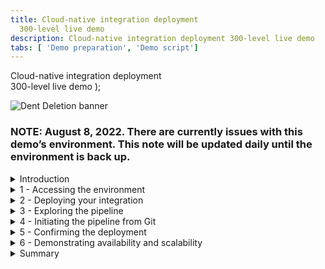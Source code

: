 ```yaml
---
title: Cloud-native integration deployment
  300-level live demo
description: Cloud-native integration deployment 300-level live demo
tabs: [ 'Demo preparation', 'Demo script']
---
```


  <span>
      Cloud-native integration deployment <br/> 300-level live demo
  </span> );

![Dent Deletion banner](./images/cloud-native-integration-300-script-banner.jpg)

### **NOTE**: August 8, 2022. There are currently issues with this demo’s environment. This note will be updated daily until the environment is back up.

<span id="top"></span>

<details>

<summary>Introduction</summary>

<br/>

In this demonstration we will automate deploying a complex integration solution using a pipeline. This enables faster, more frequent delivery of changes into production and improves deployment confidence. We will also see how container-based platforms enable operational consistency and automation, simplifying administration of an environment.

<br/>

Our scenario features an insurance quote aggregator gathering insurance quotes from multiple companies and providing a combined list to insurance sellers via an API. This involves multiple integration styles, including application integration, API management, and messaging. Our goal is automated deployment and operations.

<br/>

We will begin with a simple deployment of a single integration that retrieves a quote from an insurer. Later, we will explore a more complex solution, with multiple integration capabilities that we want to deploy together - including integration flows, queues, and managed APIs.

<br/>

(Demo intro slides <a href="https://ibm.box.com/s/kmoa1cbo6voft1s8rfc3x44k1cjz4q6e" target="_blank" rel="noreferrer">here</a>)

<br/>

(Printer-ready PDF of demo script <a href="./300-Integration Cloud-native integration deployment.pdf" target="_blank" rel="noreferrer">here</a>)

<br/>

**[Go to top](#top)**

</details>

<details>

<summary>1 - Accessing the environment</summary>


| **1.1** | **Log into Cloud Pak for Integration** |
| :--- | :--- |
| **Narration** | Let’s see IBM Cloud Pak for Integration in action. &nbsp; &nbsp; &nbsp; &nbsp; &nbsp; &nbsp; &nbsp; &nbsp; &nbsp; &nbsp; &nbsp; &nbsp; &nbsp; &nbsp; &nbsp; &nbsp; &nbsp; &nbsp; &nbsp; &nbsp; &nbsp; &nbsp; &nbsp; &nbsp; &nbsp; &nbsp; &nbsp; &nbsp; &nbsp; &nbsp; &nbsp; &nbsp; &nbsp; &nbsp; &nbsp; &nbsp; &nbsp; &nbsp; &nbsp; &nbsp; &nbsp; &nbsp; &nbsp; &nbsp; &nbsp; &nbsp; &nbsp; &nbsp; &nbsp; &nbsp; &nbsp; &nbsp; &nbsp; &nbsp; &nbsp; &nbsp; &nbsp; &nbsp; &nbsp; &nbsp; &nbsp; &nbsp; &nbsp; &nbsp; &nbsp; &nbsp; &nbsp; &nbsp; &nbsp; &nbsp; &nbsp; &nbsp; &nbsp; &nbsp; &nbsp; &nbsp; &nbsp; &nbsp; &nbsp; &nbsp; &nbsp; &nbsp; &nbsp; &nbsp; &nbsp; &nbsp; &nbsp; &nbsp; &nbsp; &nbsp; &nbsp; &nbsp; &nbsp; &nbsp; &nbsp; &nbsp; &nbsp; &nbsp; &nbsp; &nbsp; &nbsp; &nbsp; &nbsp; &nbsp; &nbsp; |
| **Action** 1.1.1 | Open Cloud Pak for Integration using the URL saved from demo preparation step 2.9 and click **IBM provided credentials (admin only)**.&nbsp; &nbsp; &nbsp; &nbsp; &nbsp; &nbsp; &nbsp; &nbsp; &nbsp; &nbsp; &nbsp; &nbsp; &nbsp; &nbsp; &nbsp; &nbsp; &nbsp; &nbsp; &nbsp; &nbsp; &nbsp; &nbsp; &nbsp; &nbsp; &nbsp; &nbsp; &nbsp; &nbsp; &nbsp; &nbsp; &nbsp; &nbsp; &nbsp; &nbsp; &nbsp; &nbsp; &nbsp; &nbsp; &nbsp; &nbsp; &nbsp; &nbsp; &nbsp; &nbsp; &nbsp; &nbsp; &nbsp; &nbsp; &nbsp; &nbsp; &nbsp; &nbsp; &nbsp; &nbsp; &nbsp; &nbsp; &nbsp; &nbsp; &nbsp; &nbsp; &nbsp; &nbsp; &nbsp; <br/><br/><img src="./images/dent-deletion-1-1-1.png" width="800" /> |
| **Narration** | Let's log into Cloud Pak for Integration on IBM Cloud. &nbsp; &nbsp; &nbsp; &nbsp; &nbsp; &nbsp; &nbsp; &nbsp; &nbsp; &nbsp; &nbsp; &nbsp; &nbsp; &nbsp; &nbsp; &nbsp; &nbsp; &nbsp; &nbsp; &nbsp; &nbsp; &nbsp; &nbsp; &nbsp; &nbsp; &nbsp; &nbsp; &nbsp; &nbsp; &nbsp; &nbsp; &nbsp; &nbsp; &nbsp; &nbsp; &nbsp; &nbsp; &nbsp; &nbsp; &nbsp; &nbsp; &nbsp; &nbsp; &nbsp; &nbsp; &nbsp; &nbsp; &nbsp; &nbsp; &nbsp; &nbsp; &nbsp; &nbsp; &nbsp; &nbsp; &nbsp; &nbsp; &nbsp; &nbsp; &nbsp; &nbsp; &nbsp; &nbsp; |
| **Action** 1.1.2 | **Log in** using the **Username** **"admin"** and the 32-character **Password** that was created in demo preparation step 2.5. &nbsp; &nbsp; &nbsp; &nbsp; &nbsp; &nbsp; &nbsp; &nbsp; &nbsp; &nbsp; &nbsp; &nbsp; &nbsp; &nbsp; &nbsp; &nbsp; &nbsp; &nbsp; &nbsp; &nbsp; &nbsp; &nbsp; &nbsp; &nbsp; &nbsp; &nbsp; &nbsp; &nbsp; &nbsp; &nbsp; &nbsp; &nbsp; &nbsp; &nbsp; &nbsp; &nbsp; &nbsp; &nbsp; &nbsp; &nbsp; &nbsp; &nbsp; <br/><br/><img src="./images/dent-deletion-1-1-2.png" width="800" /> |

| **1.2** | **View the Cloud Pak for Integration home screen** |
| :--- | :--- |
| **Narration** | This is the IBM Cloud Pak for Integration home screen, which shows all the capabilities of the pak in one place. Specialized integration capabilities for API management, application integration, messaging, and more, are built on top of powerful automation services.<br/><br/> Let’s see the integration capabilities available. |
| **Action** &nbsp; 1.2.1 | From the **Home Page**, open the top left menu (1) and then click **Integration instances** (2) under **Administration**.<br/><br/><img src="./images/image1.2.1.png" width="800" /> |

| **1.3** | **Access integration capabilities** |
| :--- | :--- |
| **Narration** | You are able to use a a single-user interface to access all the integration capabilities your team needs, including API management, application integration, enterprise messaging, events, and high-speed transfer. To automate customer interactions in this demo, we will use App Connect for application integration, API Connect for API management, and the Message Queue for Enterprise Messaging.<br/><br/>Let’s open our App Connect dashboard. |
| **Action** &nbsp; 1.3.1 | Show the **Integration instances** page, then click **ace-dashboard-demo** in the **Integration dashboard** row. <br/><br/><img src="./images/image1.3.1.png" width="800" /><br/> |

**[Go to top](#top)**

</details>

<details>

<summary>2 - Deploying your integration </summary>

<br/>

| **2.1** | **Create an integration server** |
| :--- | :--- |
| **Narration** | We’ll create an integration server for our new integration deployment. Each integration server is deployed in a separate container. &nbsp; &nbsp; &nbsp; &nbsp; &nbsp; &nbsp; &nbsp; &nbsp; &nbsp; &nbsp; &nbsp; &nbsp; &nbsp; &nbsp; &nbsp; &nbsp; &nbsp; &nbsp; &nbsp; &nbsp; &nbsp; &nbsp; &nbsp; &nbsp; &nbsp; &nbsp; &nbsp; &nbsp; &nbsp; &nbsp; &nbsp; &nbsp; &nbsp; &nbsp; &nbsp; &nbsp; &nbsp; &nbsp; &nbsp; &nbsp; &nbsp; &nbsp; &nbsp; &nbsp; &nbsp; &nbsp; &nbsp; &nbsp; &nbsp; &nbsp; &nbsp; &nbsp; &nbsp; &nbsp; &nbsp; &nbsp; &nbsp; &nbsp; &nbsp; &nbsp; &nbsp; &nbsp; &nbsp; &nbsp; &nbsp; &nbsp; &nbsp; &nbsp; &nbsp; &nbsp; &nbsp; &nbsp; &nbsp; &nbsp; &nbsp; &nbsp; &nbsp; &nbsp; &nbsp; &nbsp; &nbsp; &nbsp; &nbsp; &nbsp; |
| **Action** &nbsp; 2.1.1 | Click **Create a server**.<br/><br/><img src="./images/dent-deletion-2-1-1.png" width="800" /> |

| **2.2** | **Import the BAR file** |
| :--- | :--- |
| **Narration** | We're now going to deploy an integration that we've already created in the App Connect toolkit. We simply drag and drop it into the console straight from the file system. If we’ve loaded the BAR (broker archive) file before, it will be available from an internal asset repository. |
| **Action** &nbsp; 2.2.1 | Select **Quick start integration** (1). Click **Next** (2). &nbsp; &nbsp; &nbsp; &nbsp; &nbsp; &nbsp; &nbsp; &nbsp; &nbsp; &nbsp; &nbsp; &nbsp; &nbsp; <br/><br/><img src="./images/dent-deletion-2-2-1.png" width="800" /> |
| **Action** &nbsp; 2.2.2 | Upload the **HTTPEchoApp.bar** BAR file (1) that you downloaded during demo preparation. Click **Next** (2). <br/><br/><img src="./images/dent-deletion-2-2-2.png" width="800" /> |

| **2.3** | **Configure your integration server** |
| :--- | :--- |
| **Narration** | We are then asked if we would like to apply any specific configuration information to this particular deployment, such as user credentials or certificates that are required to integrate to a particular backend system.<br/><br/>This might include credentials to the downstream insurance quotation engine. These are held within Kubernetes in standard mechanisms known as ConfigMaps and Secrets, with visibilility limited to those with correct permissions to view, upload and change credentials. <br/><br/>This is particularly important in integration scenarios - such as our insurance quote aggregator example - which have credentials enabling access to multiple third-party insurers. Those systems may provide access to sensitive personal data. The insurers may be charging the insurance quote aggregator for access to their API, or conversely, providing commission on quotes. Misuse of the credentials could have all manner of undesired effects. |
| **Action** &nbsp; 2.3.1 | Click **Next**.<br/><br/><img src="./images/dent-deletion-2-3-1.png" width="800" /> |
| **Narration** | We need to fill in a form to populate a file used during deployment. The file has the details about how your integration will be deployed and operated. We can decide the version of the runtime that we want the integration to run against, and that is specific to this particular integration. Another integration might be running against a different version that it was tested against. <br/><br/>This is also where we decide how many replicas of the integration container we want. In a traditional installation, all integrations would inherit the same characteristics of the high availability pair of the centralised servers. In our scenario, our customers might be particularly sensitive to outages, so we might decide to minimize the availabiltiy impact of any runtime failures by increasing the number of container replicas to 3, or 5, or 7.<br/><br/>We could also change the amount of memory assigned to the container if we knew the data model for the insurance quotation was particularly large and therefore memory intensive. |
| **Action** &nbsp; 2.3.2 | Name the integration server **simple-echo-app** (1). Change the **Replicas** number to **3** (2). Open the **YAML editor** (3).<br/><br/><img src="./images/dent-deletion-2-3-2.png" width="800" /> |
| **Narration** | This form is just a graphical way of editing the YAML formatted deployment properties file. You can see it's updating that text file, and setting the number of replicas to "3". This file is known as the “custom resource definition” for the integration. It's used to instantiate this integration using command line tools, or by calling one of the OpenShift APIs, or from a pipeline - as we will do later in this demonstration. |
| **Action** &nbsp; 2.3.3 | Open the **Common settings** tab. <br/><br/><img src="./images/dent-deletion-2-3-3.png" width="800" /> |

| **2.4** | **Explore server creation** |
| :--- | :--- |
| **Narration** | Let's create that server. |
| **Action** &nbsp; 2.4.1 | Click **Create**. <br/><br/><img src="./images/dent-deletion-2-4-1.png" width="800" /> |
| **Narration** | We can see a new server appear, but it hasn't started up yet. Behind the scenes, Kubernetes has received all the instructions it needs to start up – what image to download, how much CPU and memory to provide, and other parameters. It’s also been asked to create three replicas of the server and load balance between them. |
| **Action** &nbsp; 2.4.2 | Explore the server creation dashboard. <br/><br/><img src="./images/dent-deletion-2-4-2.png" width="800" /> |
| **Narration** | Let's take a quick look at what Kubernetes is doing based on our instructions. There is a set of three pods starting up, which house the containers that integrate with our insurer. Those could have been created from a normal Kubernetes command line, using the same custom resource definition file, or (as we’ll see later,) by a pipeline that calls the Kubernetes APIs.<br/><br/>It's easy to transition from a manual deployment to creating a scripted, automated deployment using this interface. |
| **Action** &nbsp; 2.4.3 | Open the OpenShift Web console by clicking your cluster URL and then clicking Openshift web console. On the left menu, select **Workloads**, then **Pods** (1). Select the **cp4i** project (2). Show the simple-echo-app pods creation (3). <br/><br/><img src="./images/dent-deletion-2-4-3.png" width="800" /> |
| **Narration** | The App Connect Dashboard displays the integration up and running with three replicas. Kubernetes manages high availability implicitly and will ensure there are always three. If one of the replicas fail, Kubernetes will reinstate a new one in its place. |
| **Action** &nbsp; 2.4.4 | Return to the App Connect Dashboard page. Click **simple-echo-app server**. <br/><br/><img src="./images/dent-deletion-2-4-4.png" width="800" /> |
| **Action** &nbsp; 2.4.5 | Open the **HTTPEcho** Application. <br/><br/><img src="./images/dent-deletion-2-4-5.png" width="800" /> |
| **Action** &nbsp; 2.4.6 | Open the **Echo** Message flow. <br/><br/><img src="./images/dent-deletion-2-4-6.png" width="800" /> |
| **Action** &nbsp; 2.4.7 | Explore the **Echo properties** page. <br/><br/><img src="./images/dent-deletion-2-4-7.png" width="800" /> |

<br/>

**[Go to top](#top)**

</details>

<details>

<summary>3 - Exploring the pipeline </summary>

<br/>

| **3.1** | **Explore the pipeline** |
| :--- | :--- |
| **Narration** | The insurance quote aggregator wants quotes from three different companies. This will require integration flows, queues, and managed APIs capabilities. Here are all the requirements to consider:<br/><br/>- Each insurance company has its own way of exposing their quotation system, so we have to build integration flows in App Connect to help us request those quotes and pull back the answers in a form we can use.<br/><br/>- The API needs to be responsive, handling as many quotations as possible, as quickly as possible. <br/><br/>- These integrations and queuing capabilities need to scale independently, but deploy as a single solution. Deploying in a fine-grained way using containers means independent updating and scaling. They can deploy the complete solution in a consistent way through one CI/CD pipeline.<br/><br/> - The insurance companies want to make integration data available via an API so insurance partners can build this into their systems. If they can expose those APIs through an API management system, it will be easier for partners to onboard themselves to use the APIs, and potentially monetize them.<br/><br/>We're going to use the Kubernetes native Tekton pipeline capability that comes as part of OpenShift to deploy our integration solution. Here on my machine I forked and cloned a GitHub project with the pipeline. Let's execute a script to create the pipeline in my OpenShift environment. <br/><br/>Let's open the OpenShift console to check the pipeline that we created in the cp4i project. |
| **Action** &nbsp; 3.1.1 | In the OpenShift Web console, open **Pipelines**, then **Pipelines**. <br/><br/><img src="./images/dent-deletion-3-2-1.png" width="800" /> |
| **Action** &nbsp; 3.1.2 | Filter by **cp4i project**. <br/><br/><img src="./images/dent-deletion-3-2-2.png" width="800" /> |
| **Action** &nbsp; 3.1.3 | Click to open **test-apic-pipeline**. <br/><br/><img src="./images/dent-deletion-3-2-3.png" width="800" /> |
| **Narration** | The details on this interface show that we specified a pipeline with multiple tasks that build multiple integration images and a queue manager, and also configure some API exposure. The pipeline then deploys these to a test environment, and upon successful completion of tests, deploys into the main environment. |
| **Action** &nbsp; 3.1.4 | Explore **test-apic-pipeline**. <br/><br/><img src="./images/dent-deletion-3-2-4.png" width="800" /> |

<br/>

**[Go to top](#top)**

</details>

<details>

<summary>4 - Initiating the pipeline from Git </summary>

<br/>

| **4.1** | **Configure the webhook** |
| :--- | :--- |
| **Narration** | Source code is stored in a source code repository – in this case Git. We're going to set up a webhook on Git which will trigger our Tekton pipeline whenever we make a commit to the code. <br/><br/> Integration code is not the only trigger for a build. It could also initiate via a change to an MQ configuration, or a change to the definition of an API.<br/><br/>Furthermore, there are other things that we could, indeed should, store in Git. The custom resource definitions define the environment, so on some level they are “infrastructure as code”. A change to those could trigger a pipeline too. This is the starting point for what is called GitOps, where operators never actually connect directly to the platform, but instead make configuration changes in the implicitly audited source code repository, following the exact same process as developers.<br/><br/>Our insurance quote aggregator now has even greater confidence in the consistency of what is in production, as the code repository contains absolutely everything required to re-create it. If something happens in production, the code repository shows exactly what changes were recently made, whether infrastructure of integration code. Our aggregator could also easily build an exact replica of the whole solution to safely diagnose the problem. <br/><br/>Perhaps one of the most attractive features of this approach is that there is a complete configuration to roll back to a previous version. Imagine how much more comfortable you would be deploying a new business feature, if you knew you could get back to your previous state, rapidly, and with precision.<br/><br/>Here in the webhook page, we just need to input our webhook URL and define the content type as JSON. Our webhook will "fire" immediately we create it. |
| **Action** &nbsp; 4.1.1 | Open the GitHub project you forked during Demo preparation and click **Settings**.<br/><br/><img src="./images/dent-deletion-4-1-1.png" width="800" /> |
| **Action** &nbsp; 4.1.2 | Click **Webhooks**. <br/><br/><img src="./images/dent-deletion-4-1-2.png" width="800" /> |
| **Action** &nbsp; 4.1.3 | Click **Add webhook**. <br/><br/><img src="./images/dent-deletion-4-1-3.png" width="800" /> |
| **Action** &nbsp; 4.1.4 | Use the **Webhook route** URL from demo preparation step 8.3 in Payload URL (1). Change the content type to **application/json** (2). Click **Add webhook** (3).<br/><br/><img src="./images/dent-deletion-4-1-4.png" width="800" /> |

| **4.2** | **Check the pipeline run** |
| :--- | :--- |
| **Narration** | Let's check our pipeline. Tekton is well suited to deploy cloud-native solutions, and is itself a cloud-native application. It runs on the Kubernetes platform in containers, and directly leverages the rapid deployment and scalability of containers to run pipelines. |
| **Action** &nbsp; 4.2.1 | In the OpenShift web console, click  **Pipelines**, then the **Pipeline Runs** tab. <br/><br/><img src="./images/dent-deletion-4-2-1.png" width="800" /> |
| **Narration** | We can see our pipeline has been started, and we have a high-level view of its progress. |
| **Action** &nbsp; 4.2.2 | Click the link to see the **pipeline diagram**. <br/><br/><img src="./images/dent-deletion-4-2-2.png" width="800" /> |
| **Narration** | You can see a nice visualization of the pipeline doing its work all the way through to the testing tasks in the diagram. <br/><br/>The pipeline diagram shows our progress through the build, test, and then deployment to two different environments. We can see it has been initiated, and the builds of the various images are taking place. The arrow indicates the current build progress. |
| **Action** &nbsp; 4.2.3 | Display the pipeline diagram page. <br/><br/><img src="./images/dent-deletion-4-2-3.png" width="800" /> |

<br/>

**[Go to top](#top)**

</details>

<details>

<summary>5 - Confirming the deployment </summary>

<br/>

| **5.1** | **Check the App Connect deployment** |
|:--- |:--- |
| **Narration** | Kubernetes is building a brand new topology on the fly. It is unique to this integration solution, ensuring queues, integrations and managed APIs are all able to connect to one another. Furthermore, it is then creating replicas for availability and performance, and implementing the load balancing across them.<br/><br/>For our insurance quote aggregator, this means that this integration solution is completely independent of all their other integrations. They can re-build the whole thing at will, scale it up or down, or refresh the underlying runtimes with new fix paks with no fear that they might disrupt some other part of their business.<br/><br/>Recall that part of the pipeline introduced a set of tests that had to be passed before the solution could be deployed to a second environment. Let’s consider what those tests might be doing.<br/><br/>For our integration brokerage scenario, for example, we can imagine just how complex the testing could be. We might be setting up stubs to make calls against in the background. We might be bringing performance test capabilities to push load into the system. Then we need to tear all of that down before we then go onto the next step of finally evaluating the test results and then deciding whether to push into the target environment. This is one of the real beauties of the elastic nature of container environments. Test environments can be created on demand, and torn down once their purpose has expired.<br/><br/>After only a short while we will see that the integration servers for our solutions are started, but what about the rest of our insurance integration solution? |
| **Action** &nbsp; 5.1.1 | Return to the **App Connect Dashboard server window** from earlier in the demo. <br/><br/><img src="./images/dent-deletion-5-1-1.png" width="800" /> |
| **Action** &nbsp; 5.1.2 | Show the **ddd-dev-ace servers**. If you don't see them, refresh the page.<br/><br/><img src="./images/dent-deletion-5-1-2.png" width="800" /> |

| **5.2** | **Check the queue deployment in MQ Explorer** |
| :--- | :--- |
| **Narration** | Navigating to the messaging capability, we can see that new queue managers have been created with the appropriate queues. These will allow the aggregating integration to initiate all the quotation requests to the insurers in parallel. |
| **Action** &nbsp; 5.2.1 | Open **Menu** (1). Select **Run** (2), then **Messaging** (3). <br/><br/><img src="./images/dent-deletion-5-2-1.png" width="800" /> |
| **Action** &nbsp; 5.2.2 | Show the **mq-dd-qm-dev** server. <br/><br/><img src="./images/dent-deletion-5-2-2.png" width="800" /> |

| **5.3** | **Check the API deployment** |
| :--- | :--- |
| **Narration** | Navigating to API management portal, we can see the APIs have been deployed into the appropriate products.<br/><br/>Potential partners who want to use the insurance quote aggregator's new aggregation API will be able to come to the portal and self-subscribe to use it.<br/><br/>It’s worth noting that as we navigated between different underlying components we remained in the same user interface, logged in as the same user, and we saw a consistent look and feel to the way each of the components was administered. Furthermore, the navigation and administration capabilities are all governable by a common role-based access control mechanism inherited from the underlying OpenShift platform. |
| **Action** &nbsp; 5.3.1 | Open **Menu** (1). Click **Run** (2), then **APIs** (3). <br/><br/><img src="./images/dent-deletion-5-3-1.png" width="800" /> |
| **Action** &nbsp; 5.3.2 | Select **Common Services User Registry**.<br/><br/><img src="./images/dent-deletion-5-3-2.png" width="800" /> |
| **Action** &nbsp; 5.3.3 | Check that you are using **main-demo** organization (1). If not, click **Organization** combobox and select the other organization available (2).<br/><br/><img src="./images/dent-deletion-5-3-3.png" width="800" /> |
| **Action** &nbsp; 5.3.4 | Click **Develop APIs and products**.<br/><br/><img src="./images/dent-deletion-5-3-4.png" width="800" /> |

<br/>

**[Go to top](#top)**

</details>

<details>

<summary>6 - Demonstrating availability and scalability </summary>

<br/>

| **6.1** | **Scale up the replicas** |
| :--- | :--- |
| **Narration** | Let’s imagine that our new insurance quote aggregator API is much more popular than we expected. We may want to scale up the number of replicas of the integration server to handle the load.<br/><br/>For simplicity, we will edit the custom resource definition directly through the UI so we can quickly see the scaling taking place. However, note that in a real scenario we would probably now do this in the source code repository and let the GitOps pipeline bring the change into production.<br/><br/>We will change the number of replicas, increasing it from three to four. That provides "future state” requirements and the underlying Kubernetes infrastructure will now do all the operational work needed to get it to that new state. No infrastructure expansion project, no manual infrastructure changes, just a change of a number in a file. |
| **Action** &nbsp; 6.1.1 | Open **Menu** (1). Select **Run** (2), then **Integrations** (3). <br/><br/><img src="./images/dent-deletion-6-1-1.png" width="800" /> |
| **Action** &nbsp; 6.1.2 | Open **Servers**. <br/><br/><img src="./images/dent-deletion-6-1-2.png" width="800" /> |
| **Action** &nbsp; 6.1.3 | Click the **ddd-dev-ace-api** (1) context menu and select **Edit** (2).  <br/><br/><img src="./images/dent-deletion-6-1-3.png" width="800" /> |
| **Action** &nbsp; 6.1.4 | Type **4** in the **Replicas** field (1). Click **Update** (2). <br/><br/><img src="./images/dent-deletion-6-1-4.png" width="800" /> |
| **Action** &nbsp; 6.1.5 | On the OpenShift Web console page, open the **Workloads > Pods** page (1), filter by **cp4i** project (2) and show the four pods of the ddd-dev-ace-api (3). <br/><br/><img src="./images/dent-deletion-6-1-5.png" width="800" /> |

| **6.2** | **Show high availability** |
| :--- | :--- |
| **Narration** | Finally, we're going to emulate a failure by deleting one of the pods that looks after the integration containers, then watching that pod come back up again. We will see Kubernetes and OpenShift doing its job, making sure the state that we've requested matches with what is actually deployed and running. This promise of operational reliability is not something you have to build in, it is just fundamental to the way that Kubernetes works. | 
| **Action** &nbsp; 6.2.1 | On OpenShift Web console Pods page, click the context menu of a ddd-dev-ace-api pod and select **Delete Pod** (2).<br/><br/><img src="./images/dent-deletion-6-2-1.png" width="800" /> |
| **Action** &nbsp; 6.2.2 | Show the re-creation of the pod.<br/><br/><img src="./images/dent-deletion-6-2-2.png" width="800" /> |

<br/>

**[Go to top](#top)**

</details>

<details>

<summary>Summary </summary>

<br/>

In this demonstration an insurance quote aggregator automated deployment and operations for an API to provide an aggregated list of insurance quotes to customers. The API worked with application integration, API management, messaging, and multiple integration styles. With Kubernetes handling much of the daily infrastructural and operational tasks, the aggregator was able to focus on defining and implimenting other value add features for customers.

<br/>

Thank you for attending this presentation.

<br/>

**[Go to top](#top)**

</details>
